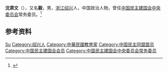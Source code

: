 '''沈肃文'''（{{bd|1881年||1958年|}}），又名'''毅'''，男，[[浙江|浙江]][[绍兴县|绍兴]]人，中国政治人物，曾任[[中国民主建国会中央委员会|中国民主建国会中央委员会]]常务委员。<ref>{{Cite book|title=浙江民国人物大辞典|author=林吕建主编|publisher=浙江大学出版社|year=2013|isbn=|location=杭州|pages=820}}</ref>

== 参考资料 ==
{{reflist}}

{{中国人物小作品}}
{{中国民主建国会第一届中央委员会}}

{{Authority control}}
{{DEFAULTSORT:Shen沈}}
[[Category:沈姓|Su]]
[[Category:绍兴人|Category:绍兴人]]
[[Category:中華民國教育家|Category:中華民國教育家]]
[[Category:中国民主同盟盟员|Category:中国民主同盟盟员]]
[[Category:中国民主建国会会员|Category:中国民主建国会会员]]
[[Category:中国民主建国会中央委员会常务委员|Category:中国民主建国会中央委员会常务委员]]